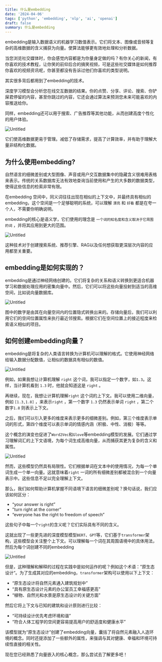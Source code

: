 ```yaml
---
title: 什么是embedding
date: '2024-04-06'
tags: ['python', 'embedding', 'nlp', 'ai', 'openai']
draft: false
summary: 什么是embedding
---
```

embedding是输入数据语义的机器学习数值表示。它们将文本、图像或音频等复杂的高维数据的含义捕获为向量。使算法能够更有效地处理和分析数据。

当您浏览社交媒体时，你会感觉内容都是为你量身定做的吗？有你关心的新闻，有你喜欢的技术教程，让你笑的前仰后合的搞笑视频，可是这些社交媒体是如何推荐你喜欢的视频资讯呢，你甚至都没有告诉过他们你喜欢的类型说明。

其实很多背后都用到了embedding的技术。

深度学习模型会分析您在线交互数据的结果。你的点赞、分享、评论、搜索、你铲屎君停留的内容，甚至你跳过的内容，它还会通过算法来预测您未来可能喜欢的内容推送给你。

同样，embedding还可以用于搜索、广告推荐等其他功能，从而创建高度个性化的用户体验。

![Untitled](https://prod-files-secure.s3.us-west-2.amazonaws.com/912cef93-e34e-4dc6-aac6-a75a9af4c21d/906d96b1-9eef-4671-be01-3ef83b93684b/Untitled.png)

它们使高维数据更易于管理。减低了存储需求，提高了计算效率，并有助于理解大量非结构化数据。

## 为什么使用embedding?

自然语言的细微差别或大型图像、声音或用户交互数据集中的隐藏含义很难用表格来表示。传统的关系数据库无法有效地查询当前使用和产生的大多数的数据类型，使得这些信息的检索非常有限。

在embedding 空间中，同义词往往出现在相似的上下文中，并最终具有相似的embedding，这个空间是一个足够聪明的系统，可以理解 `漂亮` 和 `好看` 都是在夸一个人，不需要你明确说明。

embedding的核心是语义学，它们使用的理念是 `一个词的知名度和含义取决于它周围的词` ，并将其应用到更大的范围。

![Untitled](https://prod-files-secure.s3.us-west-2.amazonaws.com/912cef93-e34e-4dc6-aac6-a75a9af4c21d/6faa2203-34fc-4692-8489-d54c67f7b8d8/Untitled.png)

这种技术对于创建搜索系统、推荐引擎、RAG以及任何想获取更深层次内容的应用都至关重要。

## embedding是如何实现的？

embedding是通过神经网络创建的。它们将复杂的关系和语义转换到更适合机器学习和数据处理应用的密集向量中。然后，它们可以将这些向量投射到适当的高维空间，比如说向量数据库。

![Untitled](https://prod-files-secure.s3.us-west-2.amazonaws.com/912cef93-e34e-4dc6-aac6-a75a9af4c21d/e11977c8-3895-4d66-a6ee-73874e602df9/Untitled.png)

图中的数字是由其在向量空间内的位置隐式转换出来的。存储向量后，我们可以利用它们的空间位置属性来执行最近邻搜索。根据它们在空间位置上的接近程度来检索语义相似的项目。

## 如何创建embedding向量？

embedding是将复杂的人类语言转换为计算机可以理解的格式。它使用神经网络给输入数据分配数值，让相似的数据具有相似的数值。

![Untitled](https://prod-files-secure.s3.us-west-2.amazonaws.com/912cef93-e34e-4dc6-aac6-a75a9af4c21d/7fa25aec-4bed-483c-9cd3-0834b6cd86fd/Untitled.png)

例如，如果我想让计算机理解 `right` 这个词，我可以指定一个数字，如`1.3`。这样，当计算机看到 `1.3` 时，他就会知道这是 `right` 。

再继续，现在，我想让计算机理解`right` 这个词的上下文。我可以使用二维向量，例如 `[1.3,1.8]` ，来表示`right` ，第一个数字 `1.3` 仍然表示单词 `right` ，第二个数字`1.8` 则表示上下文。

之后，我们可以引入更多的维度来表示更多的细微差别。例如，第三个维度表示单词的形式，第四个维度可以表示单词的情感内涵（积极、中性、消极）等等。

这个概念的演变也促进了`Word2Vec`和`Glove`等embedding模型的发展。它们通过学习理解词汇的上下文语境，为每个词生成高维向量，从而捕获其更为复杂的含义和属性。

![Untitled](https://prod-files-secure.s3.us-west-2.amazonaws.com/912cef93-e34e-4dc6-aac6-a75a9af4c21d/069faf94-126c-4c21-93c8-f2aab701451b/Untitled.png)

然而，这些模型仍然具有局限性。它们根据单词在文本中的使用情况，为每一个单词生成一个单一向量。这就意味着`right` 一词的所有细微差别都被混合到一个向量表示中。这些信息不足以完全理解上下文。

那么，我们如何帮助计算机掌握不同语境下语言的细微差别呢？换句话说，我们应该如何区分：

- “your answer is right”
- ”turn right at the corner”
- “everyone has the right to freedom of speech”

这些句子中每一个`right`的含义呢？它们实际具有不同的含义。

这就出现了一些更先进的深度模型模型`BERT`、`GPT`等，它们基于`transformer`架构，这些模型会关注整个上下文。可以理解每一个词在其周围语境中的具体用法，然后为每个词创建不同的embedding

![Untitled](https://prod-files-secure.s3.us-west-2.amazonaws.com/912cef93-e34e-4dc6-aac6-a75a9af4c21d/d2dfe5da-e1d4-4103-bf11-9ffffbb6a3e3/Untitled.png)

但是，这种理解和解释的过程在实践中是如何运作的呢？例如这个术语：”原生态设计“。为了生成其对应的embedding，`transformer`架构可以使用以下上下文：

- “原生态设计将自然元素通入建筑规划中”
- “具有原生态设计元素的办公室员工幸福感更高”
- “植物、自然光和水景是原生态设计的关键方面”

然后它将上下文与已知的建筑和设计原则进行比较：

- “可持续设计优先考虑环境和谐”
- “符合人体工程学的空间更容易提高用户的舒适度和健康水平”

该模型就为“原生态设计”创建了embedding向量，囊括了将自然元素融入人造环境的概念。同时还提添加了一些额外的属性，来强调与其对健康、幸福和环境可持续性直接的相关性。

现在您已经熟悉了向量嵌入的核心概念，那么尝试去了解更多吧！